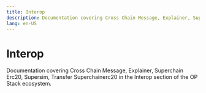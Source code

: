 ```yaml
---
title: Interop
description: Documentation covering Cross Chain Message, Explainer, Superchain Erc20, Supersim, Transfer Superchainerc20 in the Interop section of the OP Stack ecosystem.
lang: en-US
---
```



# Interop

Documentation covering Cross Chain Message, Explainer, Superchain Erc20, Supersim, Transfer Superchainerc20 in the Interop section of the OP Stack ecosystem.

<Cards>
  <Card title="Anatomy of a cross-chain message" href="/stack/interop/cross-chain-message" />

  <Card title="Interoperability explainer" href="/stack/interop/explainer" />

  <Card title="SuperchainERC20" href="/stack/interop/superchain-erc20" />

  <Card title="Supersim multichain development environment" href="/stack/interop/supersim" />

  <Card title="How to transfer a SuperchainERC20" href="/stack/interop/transfer-superchainERC20" />
</Cards>
